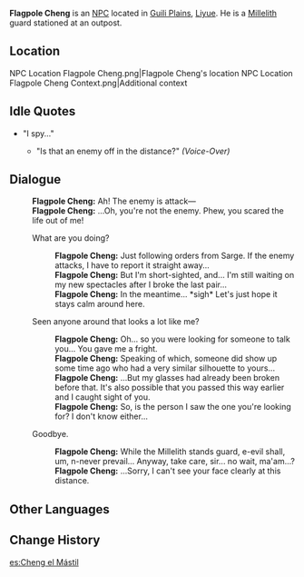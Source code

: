 {{Character Infobox
|image            = NPC Flagpole Cheng.png
|realname         = Cheng
|affiliation      = Millelith
|region           = Liyue
|title            = Millelith
|type             = NPC
}}
'''Flagpole Cheng''' is an [[NPC]] located in [[Guili Plains]], [[Liyue]]. He is a [[Millelith]] guard stationed at an outpost.

==Location==
<gallery hideaddbutton="true" captionalign="center">
NPC Location Flagpole Cheng.png|Flagpole Cheng's location
NPC Location Flagpole Cheng Context.png|Additional context
</gallery>
<!--
==Profile==
''(To be added.)''

===Personality===
''(To be added.)''

===Appearance===
''(To be added.)''
-->
==Idle Quotes==
* "I spy..."
** {{A|VO Flagpole Cheng 01.ogg}} "Is that an enemy off in the distance?" ''(Voice-Over)''

==Dialogue==
{{Dialogue start}}
:'''Flagpole Cheng:''' Ah! The enemy is attack&mdash;
:'''Flagpole Cheng:''' ...Oh, you're not the enemy. Phew, you scared the life out of me!
:{{DIcon}} What are you doing?
::'''Flagpole Cheng:''' Just following orders from Sarge. If the enemy attacks, I have to report it straight away...
::'''Flagpole Cheng:''' But I'm short-sighted, and... I'm still waiting on my new spectacles after I broke the last pair...
::'''Flagpole Cheng:''' In the meantime... *sigh* Let's just hope it stays calm around here.
:{{DIcon}} Seen anyone around that looks a lot like me?
::'''Flagpole Cheng:''' Oh... so you were looking for someone to talk <!--to?-->you... You gave me a fright.
::'''Flagpole Cheng:''' Speaking of which, someone did show up some time ago who had a very similar silhouette to yours...
::'''Flagpole Cheng:''' ...But my glasses had already been broken before that. It's also possible that you passed this way earlier and I caught sight of you.
::'''Flagpole Cheng:''' So, is the person I saw the one you're looking for? I don't know either...
:{{DIcon}} Goodbye.
::'''Flagpole Cheng:''' While the Millelith stands guard, e-evil shall, um, n-never prevail... Anyway, take care, sir... no wait, ma'am...?
::'''Flagpole Cheng:''' ...Sorry, I can't see your face clearly at this distance.
{{Dialogue end}}

==Other Languages==
{{Other Languages
|en      = Flagpole Cheng
|zhs     = 程杆子
|zhs_rm  = Chéng Gānzi
|zht     = 程杆子
|zht_rm  = Chéng Gānzi
|zh_tl   = 
|ja      = 程梃
|ja_rm   = Teichou{{Assumed}}
|ja_tl   = 
|ko      = 정간자
|ko_rm   = 
|ko_tl   = 
|es      = Cheng el Mástil
|es_tl   = Flagpole Cheng
|fr      = Cheng le mât
|fr_tl   = Flagpole Cheng
|ru      = Флагшток Чэн
|ru_tl   = Flagpole Chen
|th      = Flagpole Cheng
|vi      = Cheng Ganzi
|vi_tl   = 
|de      = Cheng Ganzi der Mast
|de_tl   = Cheng Ganzi The Mast
|id      = Cheng Ganzi "The Mast"
|pt      = Cheng Ganzi "O Mastro"
|pt_tl   = 
}}

==Change History==
{{Change History|1.0}}

[[es:Cheng el Mástil]]